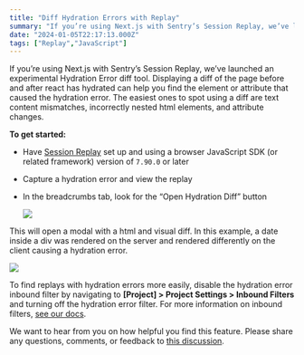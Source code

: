 ```yaml
---
title: "Diff Hydration Errors with Replay"
summary: "If you’re using Next.js with Sentry’s Session Replay, we’ve launched an experimental Hydration Error diff tool."
date: "2024-01-05T22:17:13.000Z"
tags: ["Replay","JavaScript"]
---
```


  If you’re using Next.js with Sentry’s Session Replay, we’ve launched an experimental Hydration Error diff tool. Displaying a diff of the page before and after react has hydrated can help you find the element or attribute that caused the hydration error. The easiest ones to spot using a diff are text content mismatches, incorrectly nested html elements, and attribute changes.

**To get started:**

* Have [Session Replay](https://docs.sentry.io/product/session-replay/) set up and using a browser JavaScript SDK (or related framework) version of `7.90.0` or later

* Capture a hydration error and view the replay

* In the breadcrumbs tab, look for the “Open Hydration Diff” button

  ![](/changelog/diff-hydration-errors-with-replay-1.jpg)

This will open a modal with a html and visual diff. In this example, a date inside a div was rendered on the server and rendered differently on the client causing a hydration error.

![](/changelog/diff-hydration-errors-with-replay-2.jpg)

To find replays with hydration errors more easily, disable the hydration error inbound filter by navigating to **\[Project] > Project Settings > Inbound Filters** and turning off the hydration error filter. For more information on inbound filters, [see our docs](https://docs.sentry.io/product/data-management-settings/filtering/).

We want to hear from you on how helpful you find this feature. Please share any questions, comments, or feedback to [this discussion](https://github.com/getsentry/sentry/discussions/62097).
